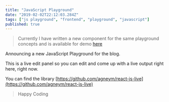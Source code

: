 ```yaml
---
title: "JavaScript Playground"
date: "2019-02-02T22:12:03.284Z"
tags: ["js playground", "frontend", "playground", "javascript"]
published: true
---
```


> Currently I have written a new component for the same playground concepts and is available for demo [here](/introducing-playground/)

Announcing a new JavaScript Playground for the blog.

This is a live edit panel so you can edit and come up with a live output right here, right now.

You can find the library [https://github.com/agneym/react-js-live](https://github.com/agneym/react-js-live)

> Happy Coding
